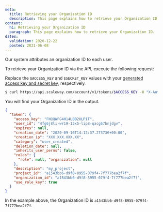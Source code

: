 ```yaml
---
meta:
  title: Retrieving your Organization ID
  description: This page explains how to retrieve your Organization ID.
content:
  h1: Retrieving your Organization ID
  paragraph: This page explains how to retrieve your Organization ID.
dates:
  validation: 2020-12-22
  posted: 2021-06-08
---
```


Our system attributes an organization ID to each user. 

To retrieve your Organization ID via the API, execute the following request:

<Message type="note">

  Replace the `$ACCESS_KEY` and `$SECRET_KEY` values with your [generated access key and secret key](/console/my-project/how-to/generate-api-key), respectively.

</Message>

```sh 
$ curl https://api.scaleway.com/account/v1/tokens/$ACCESS_KEY -H "X-Auth-Token: $SECRET_KEY"
```
You will find your Organization ID in the output. 
```json
{
  "token": {
    "access_key": "FNQQWFG4H14LBB2ULPIT", 
    "user_id": "4fg6j8li-wr19-13x5-lip8-qacg67bnjdgv", 
    "expires": null, 
    "creation_date": "2020-09-16T14:12:37.273736+00:00", 
    "creation_ip": "XXX.XXX.XXX.XX", 
    "category": "user_created", 
    "deletion_date": null, 
    "inherits_user_perms": false, 
    "roles": {
      "role": null, "organization": null
    }, 
    "description": "my_project", 
    "project_id": "a1543bb6-d9f8-8955-079f4-7f777bea2f7f", 
    "organization_id": "a1543bb6-d9f8-8955-079f4-7f777bea2f7f",
    "use_role_key": true
  }
}
```
In the example above, the Organization ID is `a1543bb6-d9f8-8955-079f4-7f777bea2f7f`.
